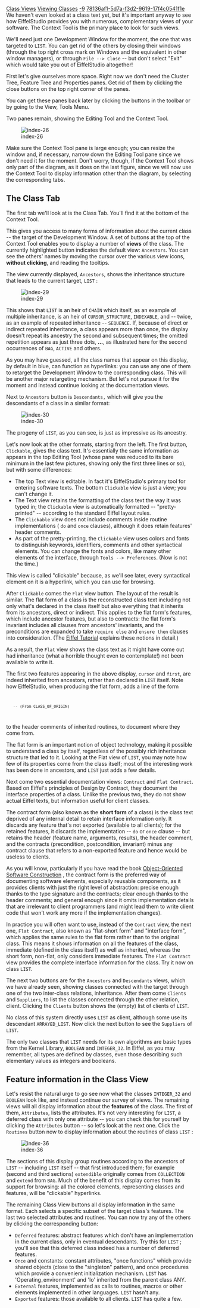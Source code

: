 [[Property:title|Class Views]]
[[Property:link_title|Viewing Classes]]
[[Property:weight|-9]]
[[Property:uuid|78136af1-5d7a-f3d2-9619-17f4c0541f1e]]
We haven't even looked at a class text yet, but it's important anyway to see how EiffelStudio provides you with numerous, complementary <span>views</span> of your software. The Context Tool is the primary place to look for such views. 

We'll need just one Development Window for the moment, the one that was targeted to <code>LIST</code>. You can get rid of the others by closing their windows (through the top right cross mark on Windows and the equivalent in other window managers), or through <code lang=text>File --> Close</code>  -- but don't select "Exit" which would take you out of EiffelStudio altogether! 

{{note| If you don't see a tool targeted to <code>LIST</code> , just retarget one, as you know how to do this now, for example by typing the name followed by Enter in the Class Field at the top left. }}

First let's give ourselves more space. Right now we don't need the Cluster Tree, Feature Tree and Properties panes. Get rid of them by clicking the close buttons on the top right corner of the panes.

You can get these panes back later by clicking the buttons in the toolbar or by going to the View, Tools Menu.

{{note|Another way to hide a pane is to click on the button in the toolbar or by unselecting them in the View, Tools Menu. }}

Two panes remain, showing the Editing Tool and the Context Tool.

[[Image:index-26]]

Make sure the Context Tool pane is large enough; you can resize the window and, if necessary, narrow down the Editing Tool pane since we don't need it for the moment. Don't worry, though, if the Context Tool shows only part of the diagram, as it does on the last figure, since we will now use the Context Tool to display information other than the diagram, by selecting the corresponding tabs.

==The Class Tab==

The first tab we'll look at is the Class Tab. You'll find it at the bottom of the Context Tool.

This gives you access to many forms of information about the current class -- the target of the Development Window. A set of buttons at the top of the Context Tool enables you to display a number of '''views''' of the class. The currently highlighted button indicates the default view: <code>Ancestors</code>. You can see the others' names by moving the cursor over the various view icons, '''without clicking''', and reading the tooltips. 

The view currently displayed, <code>Ancestors</code>, shows the inheritance structure that leads to the current target, <code>LIST</code> : 

[[Image:index-29]] 

This shows that <code>LIST</code> is an heir of <code>CHAIN</code> which itself, as an example of multiple inheritance, is an heir of <code>CURSOR_STRUCTURE</code>, <code>INDEXABLE</code>, and -- twice, as an example of <span>repeated</span> inheritance -- <code>SEQUENCE</code>. If, because of direct or indirect repeated inheritance, a class appears more than once, the display doesn't repeat its ancestry the second and subsequent times; the omitted repetition appears as just three dots, '''...''', as illustrated here for the second occurrences of <code>BAG</code>, <code>ACTIVE</code> and others. 

As you may have guessed, all the class names that appear on this display, by default in blue, can function as hyperlinks: you can use any one of them to retarget the Development Window to the corresponding class. This will be another major retargeting mechanism. But let's not pursue it for the moment and instead continue looking at the documentation views.

Next to <code>Ancestors</code> button is <code>Descendants,</code> which will give you the descendants of a class in a similar format: 

[[Image:index-30]]

The progeny of <code>LIST</code>, as you can see, is just as impressive as its ancestry. 

Let's now look at the other formats, starting from the left. The first button, <code>Clickable</code>, gives the class text. It's essentially the same information as appears in the top Editing Tool (whose pane was reduced to its bare minimum in the last few pictures, showing only the first three lines or so), but with some differences: 
* The top Text view is editable. In fact it's EiffelStudio's primary tool for entering software texts. The bottom <code>Clickable</code> view is just a view; you can't change it. 
* The Text view retains the formatting of the class text the way it was typed in; the <code>Clickable</code> view is automatically formatted -- "pretty-printed" -- according to the standard Eiffel layout rules. 
* The <code>Clickable</code> view does not include comments inside routine implementations ( <code>do</code> and <code>once</code> clauses), although it does retain features' header comments. 
* As part of the pretty-printing, the <code>Clickable</code> view uses colors and fonts to distinguish keywords, identifiers, comments and other syntactical elements. You can change the fonts and colors, like many other elements of the interface, through <code lang=text>Tools --> Preferences</code>. (Now is not the time.) 

This view is called "clickable" because, as we'll see later, every syntactical element on it is a hyperlink, which you can use for browsing. 

After <code>Clickable</code> comes the <code>Flat</code> view button. The layout of the result is similar. The flat form of a class is the reconstructed class text including not only what's declared in the class itself but also everything that it inherits from its ancestors, direct or indirect. This applies to the flat form's features, which include ancestor features, but also to contracts: the flat form's invariant includes all clauses from ancestors' invariants, and the preconditions are expanded to take <code>require else</code> and <code>ensure then</code> clauses into consideration. (The <span> [[An Eiffel Tutorial (ET)|Eiffel Tutorial]]  </span> explains these notions in detail.) 

As a result, the <code>Flat</code> view shows the class text as it might have come out had inheritance (what a horrible thought even to contemplate!) <span>not</span> been available to write it. 

The first two features appearing in the above display, <code>cursor</code> and <code>first</code>, are indeed inherited from ancestors, rather than declared in <code>LIST</code> itself. Note how EiffelStudio, when producing the flat form, adds a line of the form 
<code>
	-- (From CLASS_OF_ORIGIN)
</code>

to the header comments of inherited routines, to document where they come from.

The flat form is an important notion of object technology, making it possible to understand a class by itself, regardless of the possibly rich inheritance structure that led to it. Looking at the Flat view of <code>LIST</code>, you may note how few of its properties come from the class itself; most of the interesting work has been done in ancestors, and <code>LIST</code> just adds a few details. 

{{note|If at any time you want to search for a certain pattern in the views displayed, click the <code>Search</code> button at the top of the window, or type <code>CTRL-F</code>. A self-explanatory Search Tool will come up, with various options such as ''Match case'' and ''Whole word'' }}

Next come two essential documentation views: <code>Contract</code> and <code>Flat Contract</code>. Based on Eiffel's principles of Design by Contract, they document the interface properties of a class. Unlike the previous two, they do not show actual Eiffel texts, but information useful for client classes. 

The contract form (also known as the '''short form''' of a class) is the class text deprived of any internal detail to retain interface information only. It discards any feature that's not exported (available to all clients); for the retained features, it discards the implementation -- <code>do</code> or <code>once</code> clause -- but retains the header (feature name, arguments, results), the header comment, and the contracts (precondition, postcondition, invariant) minus any contract clause that refers to a non-exported feature and hence would be useless to clients. 

As you will know, particularly if you have read the book <span> [http://eiffel.com/doc/oosc/ Object-Oriented Software Construction] </span>, the contract form is the preferred way of documenting software elements, especially reusable components, as it provides clients with just the right level of abstraction: precise enough thanks to the type signature and the contracts; clear enough thanks to the header comments; and general enough since it omits implementation details that are irrelevant to client programmers (and might lead them to write client code that won't work any more if the implementation changes). 

In practice you will often want to use, instead of the <code>Contract</code> view, the next one, <code>Flat Contract</code>, also known as "flat-short form" and "interface form", which applies the same rules to the flat form rather than to the original class. This means it shows information on all the features of the class, immediate (defined in the class itself) as well as inherited, whereas the short form, non-flat, only considers immediate features. The <code>Flat Contract</code> view provides the complete interface information for the class. Try it now on class <code>LIST</code>. 

The next two buttons are for the <code>Ancestors</code> and <code>Descendants</code> views, which we have already seen, showing classes connected with the target through one of the two inter-class relations, inheritance. After them come <code>Clients</code> and <code>Suppliers</code>, to list the classes connected through the other relation, client. Clicking the <code>Clients</code> button shows the (empty) list of clients of <code>LIST</code>. 

No class of this system directly uses <code>LIST</code> as client, although some use its descendant <code>ARRAYED_LIST</code>. Now click the next button to see the <code>Suppliers</code> of <code>LIST</code>. 

The only two classes that <code>LIST</code> needs for its own algorithms are basic types from the Kernel Library, <code>BOOLEAN</code> and <code>INTEGER_32</code>. In Eiffel, as you may remember, all types are defined by classes, even those describing such elementary values as integers and booleans. 

==Feature information in the Class View==

Let's resist the natural urge to go see now what the classes <code>INTEGER_32</code> and <code>BOOLEAN</code> look like, and instead continue our survey of views. The remaining views will all display information about the '''features''' of the class. The first of them, <code>Attributes</code>, lists the attributes. It's not very interesting for <code>LIST</code>, a deferred class with only one attribute -- you can check this for yourself by clicking the <code>Attributes</code> button -- so let's look at the next one. Click the <code>Routines</code> button now to display information about the routines of class <code>LIST</code> : 

[[Image:index-36]]

The sections of this display group routines according to the ancestors of <code>LIST</code> -- including <code>LIST</code> itself -- that first introduced them; for example (second and third sections) <code>extendible</code> originally comes from <code>COLLECTION</code> and <code>extend</code> from <code>BAG</code>. Much of the benefit of this display comes from its support for browsing: all the colored elements, representing classes and features, will be "clickable" hyperlinks. 

The remaining Class View buttons all display information in the same format. Each selects a specific subset of the target class's features. The last two selected attributes and routines. You can now try any of the others by clicking the corresponding button:
*  <code>Deferred</code> features: abstract features which don't have an implementation in the current class, only in eventual descendants. Try this for <code>LIST</code> ; you'll see that this deferred class indeed has a number of deferred features. 
*  <code>Once</code> and constants: constant attributes, "once functions" which provide shared objects (close to the "singleton" pattern), and once procedures which provide a convenient initialization mechanism. <code>LIST</code> has 'Operating_environment' and 'Io' inherited from the parent class ANY. 
*  <code>External</code> features, implemented as calls to routines, macros or other elements implemented in other languages. <code>LIST</code> hasn't any. 
*  <code>Exported</code> features: those available to all clients. <code>LIST</code> has quite a few. 

